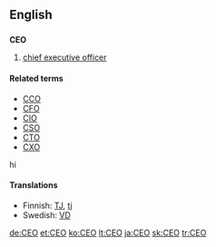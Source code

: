 {{see|ceo}}
==English==

==={{initialism}}===
'''CEO'''

# [[chief executive officer]]

====Related terms====
*[[CCO]]
*[[CFO]]
*[[CIO]]
*[[CSO]]
*[[CTO]]
*[[CXO]]
hi

====Translations====
*Finnish: [[TJ]], [[tj]]
*Swedish: [[VD]]

[[de:CEO]]
[[et:CEO]]
[[ko:CEO]]
[[lt:CEO]]
[[ja:CEO]]
[[sk:CEO]]
[[tr:CEO]]